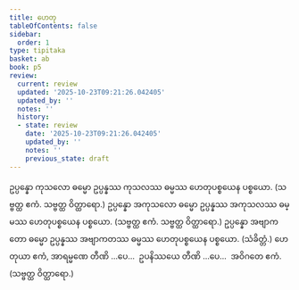 ```yaml
---
title: ဟေတု
tableOfContents: false
sidebar:
  order: 1
type: tipitaka
basket: ab
book: p5
review:
  current: review
  updated: '2025-10-23T09:21:26.042405'
  updated_by: ''
  notes: ''
  history:
  - state: review
    date: '2025-10-23T09:21:26.042405'
    updated_by: ''
    notes: ''
    previous_state: draft
---
```



<ReviewStatus review={frontmatter.review} showDetails={true} />

<HypothesisAnnotation frontmatter={frontmatter} />

<DynamicBreadcrumb />

<Division number="37" book="p5" e="ch" v="39" p="10">

<Paragraph number="412" book="p5">
ဥပ္ပန္နော ကုသလော ဓမ္မော ဥပ္ပန္နဿ ကုသလဿ ဓမ္မဿ ဟေတုပစ္စယေန ပစ္စယော. (သဗ္ဗတ္ထ ဧကံ. သဗ္ဗတ္ထ ဝိတ္ထာရော.)
</Paragraph>

<Paragraph number="413" book="p5">
ဥပ္ပန္နော အကုသလော ဓမ္မော ဥပ္ပန္နဿ အကုသလဿ ဓမ္မဿ ဟေတုပစ္စယေန ပစ္စယော. (သဗ္ဗတ္ထ ဧကံ. သဗ္ဗတ္ထ ဝိတ္ထာရော.)
</Paragraph>

<Paragraph number="414" book="p5">
ဥပ္ပန္နော အဗျာကတော ဓမ္မော ဥပ္ပန္နဿ အဗျာကတဿ ဓမ္မဿ ဟေတုပစ္စယေန ပစ္စယော. (သံခိတ္တံ.)
</Paragraph>

<Paragraph number="415" book="p5">
ဟေတုယာ ဧကံ, အာရမ္မဏေ တီဏိ …ပေ…  ဥပနိဿယေ တီဏိ …ပေ…  အဝိဂတေ ဧကံ. (သဗ္ဗတ္ထ ဝိတ္ထာရော.)
</Paragraph>
</Division>